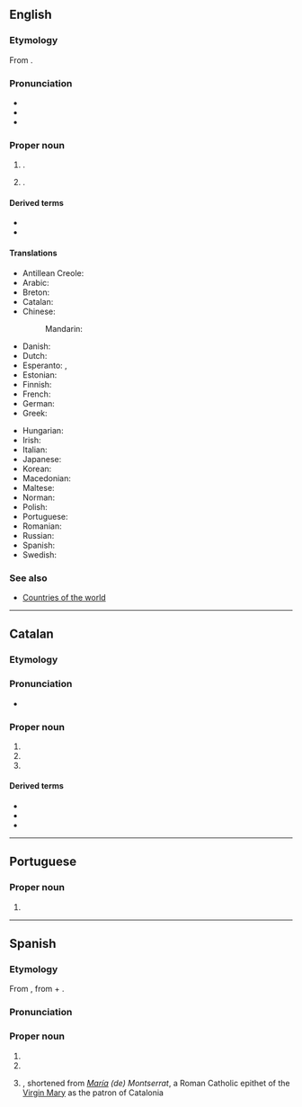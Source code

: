 ==English==
{{wikipedia}}

===Etymology===
From {{bor|en|ca|Montserrat}}.

===Pronunciation===
* {{IPA|en|/mɒn(t)səˈɹæt/}}
* {{audio|en|LL-Q1860 (eng)-Vealhurl-Montserrat.wav|Audio (UK)}}
* {{rhymes|en|æt|s=3}}

===Proper noun===
{{en-proper noun}}

# {{place|en|island/and/overseas territory|c/United Kingdom|in|the [[Caribbean]]|official=Montserrat}}.
# {{place|en|mountain range|acomm/Catalonia|c/Spain|near [[Barcelona]], the site of a [[monastery]]}}.

====Derived terms====
* {{l|en|Montserratian}}
* {{l|en|Montserrat oriole}}

====Translations====
{{trans-top|island}}
* Antillean Creole: {{t|gcf|Monséra}}
* Arabic: {{t|ar|مُونْتْسِيرَات|m|tr=muntsirat}}
* Breton: {{t|br|Montserrat}}
* Catalan: {{t+|ca|Montserrat}}
* Chinese:
*: Mandarin: {{t|cmn|蒙塞拉特|tr=Méngsāilātè|sc=Hani}}
* Danish: {{t|da|Montserrat}}
* Dutch: {{t+|nl|Montserrat}}
* Esperanto: {{t|eo|Montserato}}, {{t|eo|Moncerato}}
* Estonian: {{t|et|Montserrat}}
* Finnish: {{t+|fi|Montserrat}}
* French: {{t+|fr|Montserrat|m}}
* German: {{t+|de|Montserrat|n}}
* Greek: {{t+|el|Μοντσερράτ|n}}
{{trans-mid}}
* Hungarian: {{t+|hu|Montserrat}}
* Irish: {{t|ga|Montsarat|m}}
* Italian: {{t|it|Monserrat}}
* Japanese: {{t|ja|モンセラト|tr=Monserato}}
* Korean: {{t|ko|^몬트세라트}}
* Macedonian: {{t|mk|Монсера́т|m}}
* Maltese: {{t|mt|Monserrat}}
* Norman: {{t|nrf|Montserrat|m}}
* Polish: {{t+|pl|Montserrat|m-in}}
* Portuguese: {{t+|pt|Monserrate}}
* Romanian: {{t|ro|Montserrat}}
* Russian: {{t|ru|Монсерра́т|m}}
* Spanish: {{t+|es|Montserrat|m}}
* Swedish: {{t+|sv|Montserrat}}
{{trans-bottom}}

===See also===
* [[Appendix:Countries of the world|Countries of the world]]

----

==Catalan==

===Etymology===
{{af|ca|mont|serrat}}

===Pronunciation===
* {{ca-IPA}}

===Proper noun===
{{ca-proper noun|f}}

# {{place|ca|island/and/overseas territory|c/United Kingdom|in|the [[Caribbean]]|t=Montserrat}}
# {{place|ca|mountain range|acomm/Catalonia|c/Spain|near [[Barcelona]], the site of a [[monastery]]|t=Montserrat}}
# {{given name|ca|female|place names}}

====Derived terms====
* {{l|ca|Mon}}
* {{l|ca|Mont}}
* {{l|ca|Montse}}

----

==Portuguese==

===Proper noun===
{{pt-proper noun|f}}

# {{obsolete spelling of|pt|Monserrate}}

----

==Spanish==

===Etymology===
From {{bor|es|ca|Montserrat}}, from {{m|ca|mont||hill}} + {{m|ca|serrat||jagged}}.

===Pronunciation===
{{es-pr|+<audio:LL-Q1321 (spa)-Millars-Montserrat.wav>}}

===Proper noun===
{{es-proper noun|f}}

# {{place|es|island/and/overseas territory|c/United Kingdom|in|the [[Caribbean]]|t=Montserrat}}
# {{place|es|mountain range|acomm/Catalonia|c/Spain|near [[Barcelona]], the site of a [[monastery]]|t=Montserrat}}
# {{given name|es|female|from=place names|from2=Catalan}}, shortened from ''[[María]] (de) Montserrat'', a Roman Catholic epithet of the [[Virgin Mary]] as the patron of Catalonia